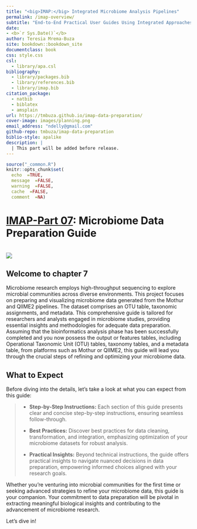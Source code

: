 ```yaml
--- 
title: "<big>IMAP:</big> Integrated Microbiome Analysis Pipelines"
permalink: /imap-overview/
subtitle: "End-to-End Practical User Guides Using Integrated Approaches"
date:
- <b>`r Sys.Date()`</b>
author: Teresia Mrema-Buza
site: bookdown::bookdown_site
documentclass: book
css: style.css
csl: 
  - library/apa.csl
bibliography:
  - library/packages.bib
  - library/references.bib
  - library/imap.bib
citation_package:
  - natbib
  - biblatex
  - amsplain
url: https://tmbuza.github.io/imap-data-preparation/
cover-image: images/planning.png
email_address: "ndelly@gmail.com"
github-repo: tmbuza/imap-data-preparation
biblio-style: apalike
description: |
  | This part will be added before release.
---
```


```r
source("_common.R")
knitr::opts_chunk$set(
  echo  =TRUE,
  message  =FALSE,
  warning  =FALSE,
  cache  =FALSE,
  comment  =NA)
```


<!-- # Google fonts -->
<link rel="preconnect" href="https://fonts.googleapis.com">
<link rel="preconnect" href="https://fonts.gstatic.com" crossorigin>
<link href="https://fonts.googleapis.com/css2?family=Anton" rel="stylesheet">
<link href="https://fonts.googleapis.com/css2?family=Roboto:wght@100;300;400;500;700,900&display=swap" rel="stylesheet">
<link href="https://fonts.googleapis.com/css2?family=Oswald:wght@300;400;700&display=swap" rel="stylesheet">
<link href="https://fonts.googleapis.com/css2?family=Merriweather:wght@300;400;700&display=swap" rel="stylesheet">
<link href="https://fonts.googleapis.com/css2?family=Montserrat:wght@100;200;300;400;700&display=swap" rel="stylesheet">

<!-- # CSS -->
<link rel="stylesheet" href="https://cdnjs.cloudflare.com/ajax/libs/font-awesome/5.15.3/css/all.min.css">
<link rel="stylesheet" href="https://cdnjs.cloudflare.com/ajax/libs/animate.css/4.1.1/animate.min.css">


# <u>IMAP-Part 07</u>:  Microbiome Data Preparation Guide {-#data-preparation}

<br>
![](images/dataprep.png)
<br>

## Welcome to chapter 7 {-}

Microbiome research employs high-throughput sequencing to explore microbial communities across diverse environments. This project focuses on preparing and visualizing microbiome data generated from the Mothur and QIIME2 pipelines. The dataset comprises an OTU table, taxonomic assignments, and metadata. This comprehensive guide is tailored for researchers and analysts engaged in microbiome studies, providing essential insights and methodologies for adequate data preparation. Assuming that the bioinformatics analysis phase has been successfully completed and you now possess the output or features tables, including Operational Taxonomic Unit (OTU) tables, taxonomy tables, and a metadata table, from platforms such as Mothur or QIIME2, this guide will lead you through the crucial steps of refining and optimizing your microbiome data.


## What to Expect {-}

Before diving into the details, let's take a look at what you can expect from this guide:

>- **Step-by-Step Instructions:** Each section of this guide presents clear and concise step-by-step instructions, ensuring seamless follow-through.
>  
>- **Best Practices:** Discover best practices for data cleaning, transformation, and integration, emphasizing optimization of your microbiome datasets for robust analysis.
>  
>- **Practical Insights:** Beyond technical instructions, the guide offers practical insights to navigate nuanced decisions in data preparation, empowering informed choices aligned with your research goals.

Whether you’re venturing into microbial communities for the first time or seeking advanced strategies to refine your microbiome data, this guide is your companion. Your commitment to data preparation will be pivotal in extracting meaningful biological insights and contributing to the advancement of microbiome research.

Let’s dive in!







